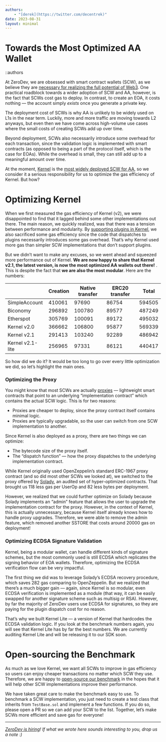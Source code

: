 ```yaml
---
authors:
    - "[derek](https://twitter.com/decentrek)"
date: 2023-08-31
layout: minimal
---
```


# Towards the Most Optimized AA Wallet

::authors

At ZeroDev, we are obsessed with smart contract wallets (SCW), as we believe they are [necessary for realizing the full potential of Web3](https://vitalik.eth.limo/general/2023/06/09/three_transitions.html).  One practical roadblock towards a wider adoption of SCW and AA, however, is the fact that SCWs cost gas to deploy.  In contrast, to create an EOA, it costs nothing — the account simply *exists* once you generate a private key.

The deployment cost of SCWs is why AA is unlikely to be widely used on L1s in the near term.  Luckily, more and more traffic are moving towards L2 anyways, but even then we have come across high-volume use cases where the small costs of creating SCWs add up over time.

Beyond deployment, SCWs also necessarily introduce some overhead for each transaction, since the validation logic is implemented with smart contracts (as opposed to being a part of the protocol itself, which is the case for EOAs).  While the overhead is small, they can still add up to a meaningful amount over time.

At the moment, [Kernel](https://github.com/zerodevapp/kernel) is the [most widely deployed SCW for AA](https://twitter.com/0xKofi/status/1686618729247834112), so we consider it a serious responsibility for us to optimize the gas efficiency of Kernel.  But how?

# Optimizing Kernel

When we first measured the gas efficiency of Kernel (v2), we were disappointed to find that it lagged behind some other implementations out there.  The main reason, we quickly realized, was that there was a tension between performance and modularity.  By [supporting plugins in Kernel](https://docs.zerodev.app/extend-wallets/overview), we also sacrificed some gas efficiency since the code that dispatches to plugins necessarily introduces some gas overhead.  That’s why Kernel used more gas than simpler SCW implementations that don’t support plugins.

But we didn’t want to make any excuses, so we went ahead and squeezed more performance out of Kernel.  **We are now happy to share that Kernel v2.1, the latest version, is now the most optimized AA wallets out there!** . This is despite the fact that **we are also the most modular**.  Here are the numbers:

|  | Creation | Native transfer | ERC20 transfer | Total |
| --- | --- | --- | --- | --- |
| SimpleAccount | 410061 | 97690 | 86754 | 594505 |
| Biconomy | 296892 | 100780 | 89577 | 487249 |
| Etherspot | 305769 | 100091 | 89172 | 495032 |
| Kernel v2.0 | 366662 | 106800 | 95877 | 569339 |
| Kernel v2.1 | 291413 | 103240 | 92289 | 486942 |
| Kernel v2.1-lite | 256965 | 97331 | 86121 | 440417 |

So how did we do it?  It would be too long to go over every little optimization we did, so let’s highlight the main ones.

### Optimizing the Proxy

You might know that most SCWs are actually [proxies](https://medium.com/coinmonks/proxy-pattern-and-upgradeable-smart-contracts-45d68d6f15da) — lightweight smart contracts that point to an underlying “implementation contract” which contains the actual SCW logic.  This is for two reasons:

- Proxies are cheaper to deploy, since the proxy contract itself contains minimal logic.
- Proxies are typically upgradable, so the user can switch from one SCW implementation to another.

Since Kernel is also deployed as a proxy, there are two things we can optimize:

- The bytecode size of the proxy itself.
- The “dispatch function” — how the proxy dispatches to the underlying implementation contract.

While Kernel originally used OpenZeppelin’s standard ERC-1967 proxy contract (and so did most other SCWs we looked at), we switched to the proxy offered by [Solady](https://github.com/Vectorized/solady), an audited set of hyper-optimized contracts.  That brought us 118 less gas per UserOp and 82 less bytes per deployment.

However, we realized that we could further optimize on Solady because Solady implements an “admin” feature that allows the user to upgrade the implementation contract for the proxy.  However, in the context of Kernel, this is actually unnecessary, because Kernel itself already knows how to handle proxy upgrades.  Therefore, we were able to remove the admin feature, which removed another SSTORE that costs around 20000 gas on deployment!

### Optimizing ECDSA Signature Validation

Kernel, being a modular wallet, can handle different kinds of signature schemes, but the most commonly used is still ECDSA which replicates the signing behavior of EOA wallets.  Therefore, optimizing the ECDSA verification flow can be very impactful.

The first thing we did was to leverage Solady’s ECDSA recovery procedure, which saves 282 gas comparing to OpenZeppelin.  But we realized that there’s a much bigger gain — again, since Kernel is so modular, even ECDSA verification is implemented as a module (that way, it can be easily swapped for another signature scheme such as multisig or RSA).  However, by far the majority of ZeroDev users use ECDSA for signatures, so they are paying for the plugin dispatch cost for no reason.

That’s why we built Kernel Lite — a version of Kernel that hardcodes the ECDSA validation logic.  If you look at the benchmark numbers again, you will see that Kernel Lite has by far the best numbers.  We are currently auditing Kernel Lite and will be releasing it to our SDK soon.

# Open-sourcing the Benchmark

As much as we love Kernel, we want all SCWs to improve in gas efficiency so users can enjoy cheaper transactions no matter which SCW they use.  Therefore, we are happy to [open-source our benchmark](https://github.com/zerodevapp/aa-benchmark) in the hopes that it will help other SCW implementations improve their performance.

We have taken great care to make the benchmark easy to use.  To benchmark a SCW implementation, you just need to create a test class that inherits from `TestBase.sol` and implement a few functions.  If you do so, please open a PR so we can add your SCW to the list.  Together, let’s make SCWs more efficient and save gas for everyone!

----------------------

*[ZeroDev is hiring](https://www.notion.so/Senior-Engineer-ZeroDev-729ff99d05854a93924ce6414bf08951?pvs=21)!  If what we wrote here sounds interesting to you, drop us a note :)*